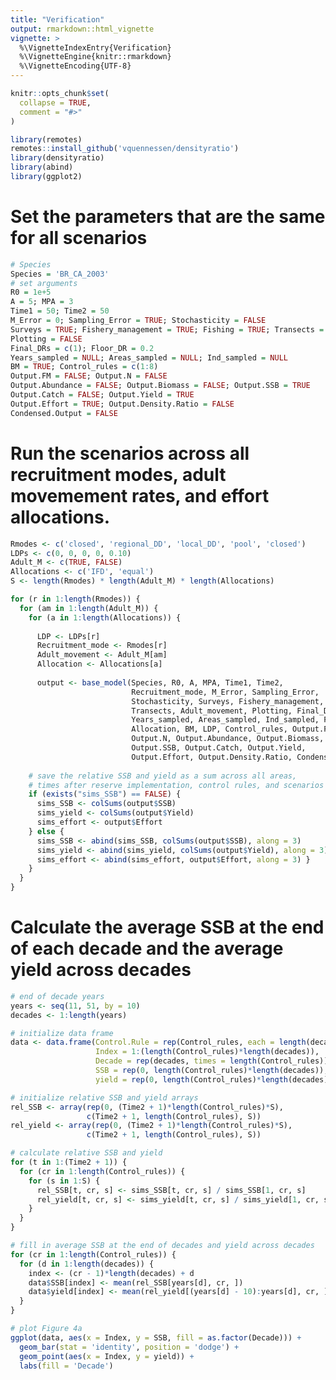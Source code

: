 ```yaml
---
title: "Verification"
output: rmarkdown::html_vignette
vignette: >
  %\VignetteIndexEntry{Verification}
  %\VignetteEngine{knitr::rmarkdown}
  %\VignetteEncoding{UTF-8}
---
```


```r
knitr::opts_chunk$set(
  collapse = TRUE,
  comment = "#>"
)
```

```r
library(remotes)
remotes::install_github('vquennessen/densityratio')
library(densityratio)
library(abind)
library(ggplot2)
```
# Set the parameters that are the same for all scenarios
```r
# Species
Species = 'BR_CA_2003'
# set arguments
R0 = 1e+5
A = 5; MPA = 3
Time1 = 50; Time2 = 50
M_Error = 0; Sampling_Error = TRUE; Stochasticity = FALSE
Surveys = TRUE; Fishery_management = TRUE; Fishing = TRUE; Transects = 24
Plotting = FALSE
Final_DRs = c(1); Floor_DR = 0.2
Years_sampled = NULL; Areas_sampled = NULL; Ind_sampled = NULL
BM = TRUE; Control_rules = c(1:8)
Output.FM = FALSE; Output.N = FALSE
Output.Abundance = FALSE; Output.Biomass = FALSE; Output.SSB = TRUE
Output.Catch = FALSE; Output.Yield = TRUE
Output.Effort = TRUE; Output.Density.Ratio = FALSE
Condensed.Output = FALSE
```

# Run the scenarios across all recruitment modes, adult movemement rates, and effort allocations. 
```r
Rmodes <- c('closed', 'regional_DD', 'local_DD', 'pool', 'closed')
LDPs <- c(0, 0, 0, 0, 0.10)
Adult_M <- c(TRUE, FALSE)
Allocations <- c('IFD', 'equal')
S <- length(Rmodes) * length(Adult_M) * length(Allocations)

for (r in 1:length(Rmodes)) {
  for (am in 1:length(Adult_M)) {
    for (a in 1:length(Allocations)) {
      
      LDP <- LDPs[r]
      Recruitment_mode <- Rmodes[r]
      Adult_movement <- Adult_M[am]
      Allocation <- Allocations[a]
      
      output <- base_model(Species, R0, A, MPA, Time1, Time2, 
                           Recruitment_mode, M_Error, Sampling_Error, 
                           Stochasticity, Surveys, Fishery_management, Fishing, 
                           Transects, Adult_movement, Plotting, Final_DRs, 
                           Years_sampled, Areas_sampled, Ind_sampled, Floor_DR, 
                           Allocation, BM, LDP, Control_rules, Output.FM, 
                           Output.N, Output.Abundance, Output.Biomass, 
                           Output.SSB, Output.Catch, Output.Yield,
                           Output.Effort, Output.Density.Ratio, Condensed.Output)
      
    # save the relative SSB and yield as a sum across all areas, 
    # times after reserve implementation, control rules, and scenarios
    if (exists("sims_SSB") == FALSE) {
      sims_SSB <- colSums(output$SSB)
      sims_yield <- colSums(output$Yield)
      sims_effort <- output$Effort
    } else { 
      sims_SSB <- abind(sims_SSB, colSums(output$SSB), along = 3)
      sims_yield <- abind(sims_yield, colSums(output$Yield), along = 3)
      sims_effort <- abind(sims_effort, output$Effort, along = 3) }
    }
  }
}
```

# Calculate the average SSB at the end of each decade and the average yield across decades
```r
# end of decade years
years <- seq(11, 51, by = 10)
decades <- 1:length(years)

# initialize data frame
data <- data.frame(Control.Rule = rep(Control_rules, each = length(decades)),
                   Index = 1:(length(Control_rules)*length(decades)),
                   Decade = rep(decades, times = length(Control_rules)),
                   SSB = rep(0, length(Control_rules)*length(decades)), 
                   yield = rep(0, length(Control_rules)*length(decades)))

# initialize relative SSB and yield arrays
rel_SSB <- array(rep(0, (Time2 + 1)*length(Control_rules)*S), 
                 c(Time2 + 1, length(Control_rules), S))
rel_yield <- array(rep(0, (Time2 + 1)*length(Control_rules)*S), 
                 c(Time2 + 1, length(Control_rules), S))

# calculate relative SSB and yield
for (t in 1:(Time2 + 1)) {
  for (cr in 1:length(Control_rules)) {
    for (s in 1:S) {
      rel_SSB[t, cr, s] <- sims_SSB[t, cr, s] / sims_SSB[1, cr, s]
      rel_yield[t, cr, s] <- sims_yield[t, cr, s] / sims_yield[1, cr, s]
    }
  }
}

# fill in average SSB at the end of decades and yield across decades
for (cr in 1:length(Control_rules)) {
  for (d in 1:length(decades)) {
    index <- (cr - 1)*length(decades) + d
    data$SSB[index] <- mean(rel_SSB[years[d], cr, ])
    data$yield[index] <- mean(rel_yield[(years[d] - 10):years[d], cr, ])
  }
}

# plot Figure 4a
ggplot(data, aes(x = Index, y = SSB, fill = as.factor(Decade))) + 
  geom_bar(stat = 'identity', position = 'dodge') +
  geom_point(aes(x = Index, y = yield)) +
  labs(fill = 'Decade')
```

